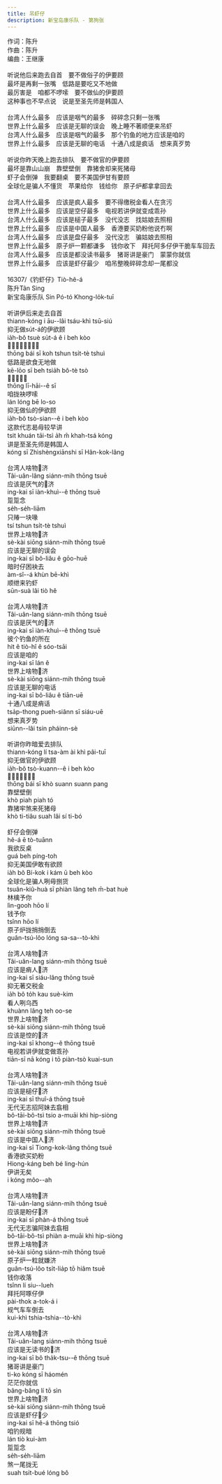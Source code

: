 ```yaml
---
title: 吊虾仔
description: 新宝岛康乐队 - 第狗张
---
```


作词：陈升<br />作曲：陈升<br />编曲：王继康<br /><br />听说他后来跑去自首　要不做俗子的伊要顾<br />最坏是再剩一张嘴　低路是要吃又不地做<br />最厉害是　咱都不啰嗦　要不做仙的伊要顾<br />这种事也不早点说　说是至圣先师是韩国人<br /><br />台湾人什么最多　应该是咽气的最多　碎碎念只剩一张嘴<br />世界上什么最多　应该是无聊的误会　晚上睡不著顺便来吊虾<br />台湾人什么最多　应该是咽气的最多　那个钓鱼的地方应该是咱的<br />世界上什么最多　应该是无聊的电话　十通八成是疯话　想来真歹势<br /><br />听说你昨天晚上跑去排队　要不做官的伊要顾<br />最坏是靠山山崩　靠壁壁倒　靠猪舍却来死猪母<br />虾子会倒弹　我要翻桌　要不美国伊甘有要顾<br />全球化是骗人不懂货　苹果给你　钱给你　原子炉都拿拿回去<br /><br />台湾人什么最多　应该是疯人最多　要不得缴税金看人在贪污<br />世界上什么最多　应该是空仔最多　电视若讲伊就变成乖孙<br />台湾人什么最多　应该是槌子最多　没代没志　找姑娘去照相<br />世界上什么最多　应该是中国人最多　香港要买奶粉他说冇啊<br />台湾人什么最多　应该是盘仔最多　没代没志　骗姑娘去照相<br />世界上什么最多　原子炉一颗都谦多　钱你收下　拜托阿多仔伊干脆车车回去<br />台湾人什么最多　应该是都没读书最多　猪哥讲是豪门　蒙蒙你就信<br />世界上什么最多　应该是虾仔最少　咱吊整晚碎碎念却一尾都没<br /><br />16307/《钓虾仔》Tiò-hê-á<br />陈升Tân Sing<br />新宝岛康乐队 Sin Pó-tó Khong-lo̍k-tuī<br /><br />听讲伊后来走去自首<br />thiann-kóng i āu--lâi tsáu-khì tsū-siú<br />抑无做su̍t-á的伊欲顾<br />ia̍h-bô tsuè su̍t-á ê i beh kòo<br />𫟆䆀是阁䞐一块喙<br />thōng bái sī koh tshun tsi̍t-tè tshuì<br />低路是欲食无地做<br />kē-lōo sī beh tsia̍h bô-tè tsò<br />𫟆厉害的是<br />thōng lī-hāi--ê sī<br />咱拢袂啰嗦<br />lán lóng bē lo-so<br />抑无做仙的伊欲顾<br />ia̍h-bô tsò-sian--ê i beh kòo<br />这款代志曷毋较早讲<br />tsit khuán tāi-tsì a̍h m̄ khah-tsá kóng<br />讲是至圣先师是韩国人<br />kóng sī Zhìshèngxiānshi sī Hân-kok-lâng<br /><br />台湾人啥物𫟆济<br />Tâi-uân-lâng siánn-mih thōng tsuē<br />应该是厌气的𫟆济<br />ing-kai sī iàn-khuì--ê thōng tsuē<br />踅踅念<br />se̍h-se̍h-liām<br />只䞐一块喙<br />tsí tshun tsi̍t-tè tshuì<br />世界上啥物𫟆济<br />sè-kài siōng siánn-mih thōng tsuē<br />应该是无聊的误会<br />ing-kai sī bô-liâu ê gōo-huē<br />暗时仔困袂去<br />àm-sî--á khùn bē-khì<br />顺绁来钓虾<br />sūn-suà lâi tiò hê<br /><br />台湾人啥物𫟆济<br />Tâi-uân-lang siánn-mih thōng tsuē<br />应该是厌气的𫟆济<br />ing-kai sī iàn-khuì--ê thōng tsuē<br />彼个钓鱼的所在<br />hit ê tiò-hî ê sóo-tsāi<br />应该是咱的<br />ing-kai sī lán ê<br />世界上啥物𫟆济<br />sè-kài siōng siánn-mih thōng tsuē<br />应该是无聊的电话<br />ing-kai sī bô-liâu ê tiān-uē<br />十通八成是痟话<br />tsa̍p-thong pueh-siânn sī siáu-uē<br />想来真歹势<br />siūnn--lâi tsin pháinn-sè<br /><br />听讲你昨暗爱去排队<br />thiann-kóng lí tsa-àm ài khì pâi-tuī<br />抑无做官的伊欲顾<br />ia̍h-bô tsò-kuann--ê i beh kòo<br />𫟆䆀是靠山山崩<br />thōng bái sī khò suann suann pang<br />靠壁壁倒<br />khò piah piah tó<br />靠猪牢煞来死猪母<br />khò ti-tiâu suah lâi sí ti-bó<br /><br />虾仔会倒弹<br />hê-á ē tò-tuānn<br />我欲反桌<br />guá beh píng-toh<br />抑无美国伊敢有欲顾<br />ia̍h bô Bí-kok i kám ū beh kòo<br />全球化是骗人咧毋捌货<br />tsuân-kiû-huà sī phiàn lâng teh m̄-bat huè<br />林檎予你<br />lìn-gooh hōo lí<br />钱予你<br />tsînn hōo lí<br />原子炉拢捎捎倒去<br />guân-tsú-lôo lóng sa-sa--tò-khì<br /><br />台湾人啥物𫟆济<br />Tâi-uân-lang siánn-mih thōng tsuē<br />应该是痟人𫟆济<br />ing-kai sī siáu-lâng thōng tsuē<br />抑无著交税金<br />ia̍h bô to̍h kau suè-kim<br />看人咧乌西<br />khuànn lâng teh oo-se<br />世界上啥物𫟆济<br />sè-kài siōng siánn-mih thōng tsuē<br />应该是悾的𫟆济<br />ing-kai sī khong--ê thōng tsuē<br />电视若讲伊就变做乖孙<br />tiān-sī nā kóng i tō piàn-tsò kuai-sun<br /><br />台湾人啥物𫟆济<br />Tâi-uân-lang siánn-mih thōng tsuē<br />应该是槌仔𫟆济<br />ing-kai sī thuî-á thōng tsuē<br />无代无志招阿妹去翕相<br />bô-tāi-bô-tsì tsio a-muāi khì hip-siòng<br />世界上啥物𫟆济<br />sè-kài siōng siánn-mih thōng tsuē<br />应该是中国人𫟆济<br />ing-kai sī Tiong-kok-lâng thōng tsuē<br />香港欲买奶粉<br />Hiong-káng beh bé ling-hún<br />伊讲无矣<br />i kóng môo--ah<br /><br />台湾人啥物𫟆济<br />Tâi-uân-lang siánn-mih thōng tsuē<br />应该是盼仔𫟆济<br />ing-kai sī phàn-á thōng tsuē<br />无代无志骗阿妹去翕相<br />bô-tāi-bô-tsì phiàn a-muāi khì hip-siòng<br />世界上啥物𫟆济<br />sè-kài siōng siánn-mih thōng tsuē<br />原子炉一粒就嫌济<br />guân-tsú-lôo tsi̍t-lia̍p tō hiâm tsuē<br />钱你收落<br />tsînn lí siu--lueh<br />拜托阿啄仔伊<br />pài-thok a-tok-á i<br />规气车车倒去<br />kui-khì tshia-tshia--tò-khì<br /><br />台湾人啥物𫟆济<br />Tâi-uân-lang siánn-mih thōng tsuē<br />应该是无读书的𫟆济<br />ing-kai sī bô tha̍k-tsu--ê thōng tsuē<br />猪哥讲是豪门<br />ti-ko kóng sī háomén<br />茫茫你就信<br />bâng-bâng lí tō sìn<br />世界上啥物𫟆济<br />sè-kài siōng siánn-mih thōng tsuē<br />应该是虾仔𫟆少<br />ing-kai sī hê-á thōng tsió<br />咱钓规暗<br />lán tiò kui-àm<br />踅踅念<br />se̍h-se̍h-liām<br />煞一尾拢无<br />suah tsi̍t-bué lóng bô